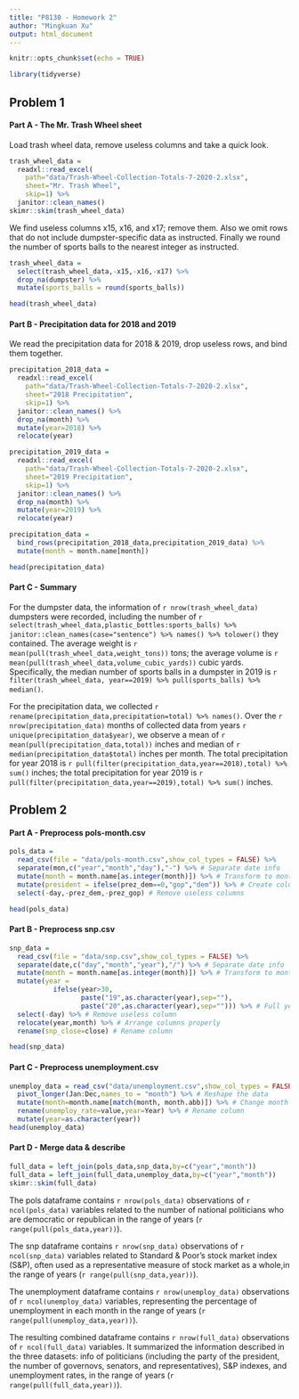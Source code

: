 ```yaml
---
title: "P8130 - Homework 2"
author: "Mingkuan Xu"
output: html_document
---
```


```r
knitr::opts_chunk$set(echo = TRUE)
```

```r
library(tidyverse)
```

## Problem 1

#### Part A - The Mr. Trash Wheel sheet
Load trash wheel data, remove useless columns and take a quick look.
```r
trash_wheel_data = 
  readxl::read_excel(
    path="data/Trash-Wheel-Collection-Totals-7-2020-2.xlsx",
    sheet="Mr. Trash Wheel",
    skip=1) %>%
  janitor::clean_names()
skimr::skim(trash_wheel_data)
```
We find useless columns x15, x16, and x17; remove them. Also we omit rows that do not include dumpster-specific data as instructed. Finally we round the number of sports balls to the nearest integer as instructed.

```r
trash_wheel_data = 
  select(trash_wheel_data,-x15,-x16,-x17) %>% 
  drop_na(dumpster) %>%
  mutate(sports_balls = round(sports_balls))

head(trash_wheel_data)
```

#### Part B - Precipitation data for 2018 and 2019

We read the precipitation data for 2018 & 2019, drop useless rows, and bind them together.
```r
precipitation_2018_data = 
  readxl::read_excel(
    path="data/Trash-Wheel-Collection-Totals-7-2020-2.xlsx",
    sheet="2018 Precipitation",
    skip=1) %>%
  janitor::clean_names() %>%
  drop_na(month) %>%
  mutate(year=2018) %>%
  relocate(year)

precipitation_2019_data = 
  readxl::read_excel(
    path="data/Trash-Wheel-Collection-Totals-7-2020-2.xlsx",
    sheet="2019 Precipitation",
    skip=1) %>%
  janitor::clean_names() %>%
  drop_na(month) %>%
  mutate(year=2019) %>%
  relocate(year)

precipitation_data = 
  bind_rows(precipitation_2018_data,precipitation_2019_data) %>%
  mutate(month = month.name[month])

head(precipitation_data)
```

#### Part C - Summary
For the dumpster data, the information of `r nrow(trash_wheel_data)` dumpsters were recorded, including the number of `r select(trash_wheel_data,plastic_bottles:sports_balls) %>% janitor::clean_names(case="sentence") %>% names() %>% tolower()` they contained. The average weight is `r mean(pull(trash_wheel_data,weight_tons))` tons; the average volume is `r mean(pull(trash_wheel_data,volume_cubic_yards))` cubic yards. Specifically, the median number of sports balls in a dumpster in 2019 is `r filter(trash_wheel_data, year==2019) %>% pull(sports_balls) %>% median()`.

For the precipitation data, we collected `r rename(precipitation_data,precipitation=total) %>% names()`. Over the `r nrow(precipitation_data)` months of collected data from years `r unique(precipitation_data$year)`, we observe a mean of `r mean(pull(precipitation_data,total))` inches and median of `r median(precipitation_data$total)` inches per month. The total precipitation for year 2018 is `r pull(filter(precipitation_data,year==2018),total) %>% sum()` inches; the total precipitation for year 2019 is `r pull(filter(precipitation_data,year==2019),total) %>% sum()` inches.

## Problem 2

#### Part A - Preprocess pols-month.csv

```r
pols_data = 
  read_csv(file = "data/pols-month.csv",show_col_types = FALSE) %>%
  separate(mon,c("year","month","day"),"-") %>% # Separate date info
  mutate(month = month.name[as.integer(month)]) %>% # Transform to month names
  mutate(president = ifelse(prez_dem==0,"gop","dem")) %>% # Create column president
  select(-day,-prez_dem,-prez_gop) # Remove useless columns

head(pols_data)
```
#### Part B - Preprocess snp.csv 
```r
snp_data = 
  read_csv(file = "data/snp.csv",show_col_types = FALSE) %>%
  separate(date,c("day","month","year"),"/") %>% # Separate date info
  mutate(month = month.name[as.integer(month)]) %>% # Transform to month names
  mutate(year = 
           ifelse(year>30,
                  paste("19",as.character(year),sep=""),
                  paste("20",as.character(year),sep=""))) %>% # Full year expression
  select(-day) %>% # Remove useless column
  relocate(year,month) %>% # Arrange columns properly
  rename(snp_close=close) # Rename column

head(snp_data)
```

#### Part C - Preprocess unemployment.csv

```r
unemploy_data = read_csv("data/unemployment.csv",show_col_types = FALSE) %>%
  pivot_longer(Jan:Dec,names_to = "month") %>% # Reshape the data
  mutate(month=month.name[match(month, month.abb)]) %>% # Change month abb to month name.
  rename(unemploy_rate=value,year=Year) %>% # Rename column
  mutate(year=as.character(year))
head(unemploy_data)
```

#### Part D - Merge data & describe

```r
full_data = left_join(pols_data,snp_data,by=c("year","month"))
full_data = left_join(full_data,unemploy_data,by=c("year","month"))
skimr::skim(full_data)
```

The pols dataframe contains `r nrow(pols_data)` observations of `r ncol(pols_data)` variables related to the number of national politicians who are democratic or republican in the range of years
(`r range(pull(pols_data,year)) `). 

The snp dataframe contains `r nrow(snp_data)` observations of `r ncol(snp_data)` variables related to Standard & Poor’s stock market index (S&P), often used as a representative measure of stock market as a whole,in the range of years (`r range(pull(snp_data,year))`).

The unemployment dataframe contains `r nrow(unemploy_data)` observations of `r ncol(unemploy_data)` variables, representing the percentage of unemployment in each month in the range of years (`r range(pull(unemploy_data,year))`).

The resulting combined dataframe contains `r nrow(full_data)` observations of `r ncol(full_data)` variables. It summarized the information described in the three datasets: info of politicians (including the party of the president, the number of governovs, senators, and representatives), S&P indexes, and unemployment rates, in the range of years (`r range(pull(full_data,year))`).


